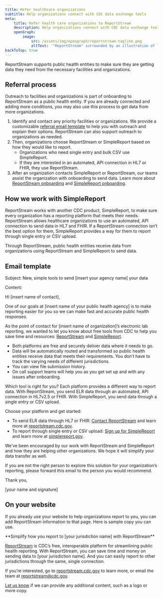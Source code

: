 ```yaml
---
title: Refer healthcare organizations
subtitle: Help organizations connect with CDC data exchange tools 
meta:
    title: Refer health care organizations to ReportStream
    description: Help organizations connect with CDC data exchange tools 
    openGraph:
        image:
            src: /assets/img/opengraph/reportstream-tagline.png
            altText: '"ReportStream" surrounded by an illustration of lines and boxes connected by colorful dots.'
backToTop: true
---
```


<LayoutSidenav>
<Sidenav/>
</LayoutSidenav>

ReportStream supports public health entities to make sure they are getting data they need from the necessary facilities 
and organizations.  

## Referral process 

Outreach to facilities and organizations is part of onboarding to ReportStream as a public health entity. 
If you are already connected and adding more conditions, you may also use this process to get data from more organizations. 

1. Identify and contact any priority facilities or organizations. 
We provide a customizable [referral email template](#email-template) to help you with outreach and explain their options. 
ReportStream can also support outreach to organizations as needed. 
2. Then, organizations choose ReportStream or SimpleReport based on how they would like to report.  
    - Organizations who need single entry and bulk CSV use SimpleReport.  
    - If they are interested in an automated, API connection in HL7 or FHIR, they use ReportStream. 
3. After an organization contacts SimpleReport or ReportStream, our teams assist the organization with onboarding to send data. 
Learn more about [ReportStream onboarding](https://reportstream.cdc.gov/getting-started/sending-data) and 
[SimpleReport onboarding](https://www.simplereport.gov/getting-started/). 

## How we work with SimpleReport  

ReportStream works with another CDC product, SimpleReport, to make sure every organization has a reporting platform that meets 
their needs. ReportStream allows healthcare organizations to use an automated, API connection to send data in HL7 and FHIR. 
If a ReportStream connection isn’t the best option for them, SimpleReport provides a way for them to report through single 
entry or CSV upload.  

Through ReportStream, public health entities receive data from organizations using ReportStream and SimpleReport to send data. 

## Email template 

Subject: New, simple tools to send [insert your agency name] your data  

Content:  

<SummaryBox>
Hi [insert name of contact], 

One of our goals at [insert name of your public health agency] is to make reporting easier for you so we can make fast and 
accurate public health responses.  

As the point of contact for [insert name of organization]’s electronic lab reporting, we wanted to let you know about free tools 
from CDC to help you save time and resources: [ReportStream](http://reportstream.cdc.gov) and [SimpleReport](http://simplereport.gov). 

- Both platforms are free and securely deliver data where it needs to go.  
- Data will be automatically routed and transformed so public health entities receive data that meets their requirements. 
You don’t have to track the varying needs of different jurisdictions. 
- You can view file submission history. 
- On call support teams will help you as you get set up and with any issues after onboarding. 

Which tool is right for you? Each platform provides a different way to report data. With ReportStream, you send ELR data through an automated, API connection in HL7v2.5 or FHIR. With SimpleReport, you send data through a single entry or CSV upload.  

Choose your platform and get started: 

- To send ELR data through HL7 or FHIR: [Contact ReportStream](https://app.smartsheetgov.com/b/form/48f580abb9b440549b1a9cf996ba6957) and learn more at [reportstream.cdc.gov](https://reportstream.cdc.gov).  
- To report through single entry or CSV upload: [Sign up for SimpleReport](https://www.simplereport.gov/getting-started/organizations-and-testing-facilities/onboard-your-organization/) and learn more at [simplereport.gov](https://simplereport.gov). 

We’ve been encouraged by our work with ReportStream and SimpleReport and how they are helping other organizations. We hope it will simplify your data transfer as well.  

If you are not the right person to explore this solution for your organization’s reporting, please forward this email to the person you would recommend. 

Thank you, 

[your name and signature] 
</SummaryBox>

## On your website 

If you already use your website to help organizations report to you, you can add ReportStream information to that page. 
Here is sample copy you can use. 

<SummaryBox>
**Simplify how you report to [your jurisdiction name] with ReportStream**

[ReportStream](https://reportstream.cdc.gov) is CDC’s free, interoperable platform for streamlining public health reporting. 
With ReportStream, you can save time and money on sending data to [your jurisdiction name]. 
And you can easily report to other jurisdictions through the same, single connection. 

If you’re interested, go to [reportstream.cdc.gov](https://reportstream.cdc.gov) to learn more, or email the team at reportstream@cdc.gov.
</SummaryBox>

[Let us know](https://app.smartsheetgov.com/b/form/48f580abb9b440549b1a9cf996ba6957) if we can provide any additional content, such as a logo or more copy.
